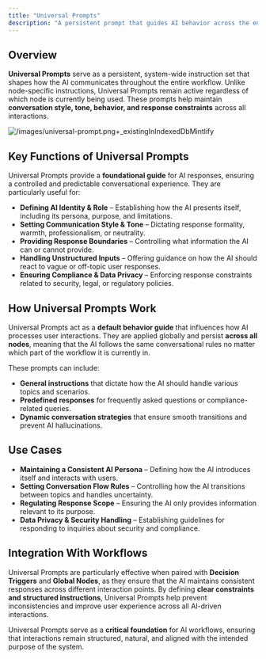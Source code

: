 ```yaml
---
title: "Universal Prompts"
description: "A persistent prompt that guides AI behavior across the entire workflow"
---
```


## Overview

**Universal Prompts** serve as a persistent, system-wide instruction set that shapes how the AI communicates throughout the entire workflow. Unlike node-specific instructions, Universal Prompts remain active regardless of which node is currently being used. These prompts help maintain **conversation style, tone, behavior, and response constraints** across all interactions.

![/images/universal-prompt.png\+\_existingInIndexedDbMintlify](/images/universal-prompt.png)

## Key Functions of Universal Prompts

Universal Prompts provide a **foundational guide** for AI responses, ensuring a controlled and predictable conversational experience. They are particularly useful for:

- **Defining AI Identity & Role** – Establishing how the AI presents itself, including its persona, purpose, and limitations.
- **Setting Communication Style & Tone** – Dictating response formality, warmth, professionalism, or neutrality.
- **Providing Response Boundaries** – Controlling what information the AI can or cannot provide.
- **Handling Unstructured Inputs** – Offering guidance on how the AI should react to vague or off-topic user responses.
- **Ensuring Compliance & Data Privacy** – Enforcing response constraints related to security, legal, or regulatory policies.

## How Universal Prompts Work

Universal Prompts act as a **default behavior guide** that influences how AI processes user interactions. They are applied globally and persist **across all nodes**, meaning that the AI follows the same conversational rules no matter which part of the workflow it is currently in.

These prompts can include:

- **General instructions** that dictate how the AI should handle various topics and scenarios.
- **Predefined responses** for frequently asked questions or compliance-related queries.
- **Dynamic conversation strategies** that ensure smooth transitions and prevent AI hallucinations.

## Use Cases

- **Maintaining a Consistent AI Persona** – Defining how the AI introduces itself and interacts with users.
- **Setting Conversation Flow Rules** – Controlling how the AI transitions between topics and handles uncertainty.
- **Regulating Response Scope** – Ensuring the AI only provides information relevant to its purpose.
- **Data Privacy & Security Handling** – Establishing guidelines for responding to inquiries about security and compliance.

## Integration With Workflows

Universal Prompts are particularly effective when paired with **Decision Triggers** and **Global Nodes**, as they ensure that the AI maintains consistent responses across different interaction points. By defining **clear constraints and structured instructions**, Universal Prompts help prevent inconsistencies and improve user experience across all AI-driven interactions.

Universal Prompts serve as a **critical foundation** for AI workflows, ensuring that interactions remain structured, natural, and aligned with the intended purpose of the system.